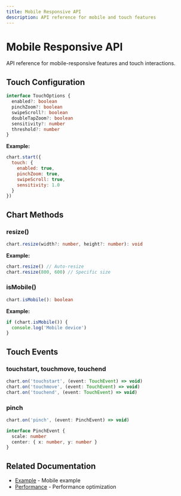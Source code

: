 ```yaml
---
title: Mobile Responsive API
description: API reference for mobile and touch features
---
```


# Mobile Responsive API

API reference for mobile-responsive features and touch interactions.

## Touch Configuration

```typescript
interface TouchOptions {
  enabled?: boolean
  pinchZoom?: boolean
  swipeScroll?: boolean
  doubleTapZoom?: boolean
  sensitivity?: number
  threshold?: number
}
```

**Example:**
```javascript
chart.start({
  touch: {
    enabled: true,
    pinchZoom: true,
    swipeScroll: true,
    sensitivity: 1.0
  }
})
```

## Chart Methods

### resize()

```typescript
chart.resize(width?: number, height?: number): void
```

**Example:**
```javascript
chart.resize() // Auto-resize
chart.resize(800, 600) // Specific size
```

### isMobile()

```typescript
chart.isMobile(): boolean
```

**Example:**
```javascript
if (chart.isMobile()) {
  console.log('Mobile device')
}
```

## Touch Events

### touchstart, touchmove, touchend

```typescript
chart.on('touchstart', (event: TouchEvent) => void)
chart.on('touchmove', (event: TouchEvent) => void)
chart.on('touchend', (event: TouchEvent) => void)
```

### pinch

```typescript
chart.on('pinch', (event: PinchEvent) => void)

interface PinchEvent {
  scale: number
  center: { x: number, y: number }
}
```

## Related Documentation

- [Example](../examples/mobile-responsive) - Mobile example
- [Performance](../guides/performance) - Performance optimization